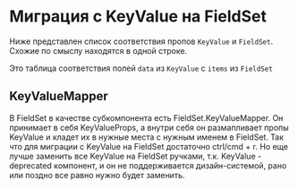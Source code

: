 
<Meta title="Hexa UI Components/KeyValue/MigrationToFieldSet" />

# Миграция с KeyValue на FieldSet

Ниже представлен список соответствия пропов `KeyValue` и `FieldSet`. Схожие по смыслу находятся в одной строке.

<KeyValueMigrationTable />

Это таблица соответствия полей `data` из `KeyValue` с `items` из `FieldSet`

<DataItemsTable />

## KeyValueMapper

В FieldSet в качестве субкомпонента есть FieldSet.KeyValueMapper. Он принимает в себя KeyValueProps, а внутри себя он
размапливает пропы KeyValue и кладет их в нужные места с нужным именем в FieldSet. Так что для миграции
с KeyValue на FieldSet достаточно ctrl/cmd + r. Но еще лучше заменить все KeyValue на FieldSet ручками, т.к. KeyValue -
deprecated компонент, и он не поддерживается дизайн-системой, рано или поздно все равно нужно будет заменить.
